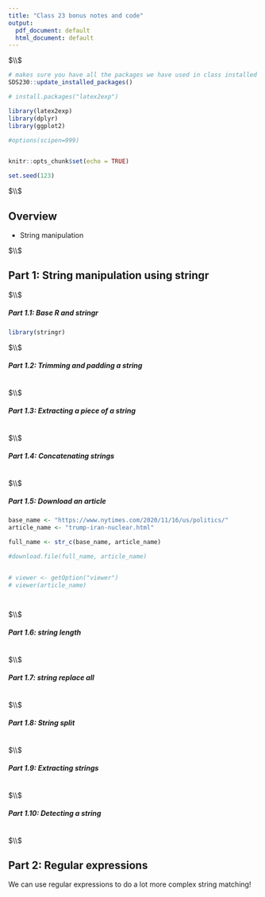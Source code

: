 ```yaml
---
title: "Class 23 bonus notes and code"
output:
  pdf_document: default
  html_document: default
---
```






$\\$



<!--  Please run the code in the  R chunk below once. This will install some packages and download data and images needed for these exercises.  -->

```r

# makes sure you have all the packages we have used in class installed
SDS230::update_installed_packages()


```




```r

# install.packages("latex2exp")

library(latex2exp)
library(dplyr)
library(ggplot2)

#options(scipen=999)


knitr::opts_chunk$set(echo = TRUE)

set.seed(123)

```



$\\$




## Overview

 * String manipulation



$\\$






## Part 1: String manipulation using stringr


$\\$


##### Part 1.1: Base R and stringr


```r

library(stringr)


```



$\\$


##### Part 1.2: Trimming and padding a string


```r





```



$\\$



##### Part 1.3: Extracting a piece of a string


```r





```



$\\$



##### Part 1.4: Concatenating strings


```r





```



$\\$





##### Part 1.5: Download an article



```r



base_name <- "https://www.nytimes.com/2020/11/16/us/politics/"
article_name <- "trump-iran-nuclear.html"

full_name <- str_c(base_name, article_name)

#download.file(full_name, article_name)


# viewer <- getOption("viewer")
# viewer(article_name)




```



$\\$


##### Part 1.6: string length



```r






```



$\\$



##### Part 1.7: string replace all


```r



```




$\\$


##### Part 1.8: String split


```r






```




$\\$


##### Part 1.9: Extracting strings


```r




```



$\\$


##### Part 1.10: Detecting a string


```r



```



$\\$




## Part 2: Regular expressions


We can use regular expressions to do a lot more complex string matching!





